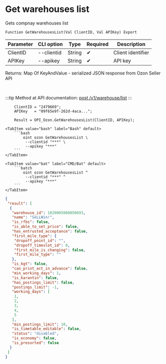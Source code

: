 ﻿---
sidebar_position: 1
description: Get warehouses list and other functions to work with Ozon in the Open Integration Package, a free open-source integration library for 1C:Enterprise 8, OneScript and CLI
keywords: [1C, 1С, 1С:Enterprise, 1С:Enterprise 8.3, API, Integration, Services, Exchange, OneScript, CLI, Ozon]
---


# Get warehouses list
 Gets compnay warehouses list



`Function GetWarehousesList(Val ClientID, Val APIKey) Export`

  | Parameter | CLI option | Type | Required | Description |
  |-|-|-|-|-|
  | ClientID | --clientid | String | &#x2714; | Client identifier |
  | APIKey | --apikey | String | &#x2714; | API key |

  
  Returns:  Map Of KeyAndValue - serialized JSON response from Ozon Seller API

<br/>

:::tip
Method at API documentation: [post /v1/warehouse/list](https://docs.ozon.ru/api/seller/#operation/WarehouseAPI_WarehouseList)
:::
<br/>



```bsl title="1C:Enterprise/OneScript code example"
    ClientID = "2479669";
    APIKey   = "09f65e9f-262d-4aca...";

    Result = OPI_Ozon.GetWarehousesList(ClientID, APIKey);
```
 

 <Tabs>
  
    <TabItem value="bash" label="Bash" default>
        ```bash
            oint ozon GetWarehousesList \
             --clientid "***" \
             --apikey "***"
        ```
    </TabItem>
  
    <TabItem value="bat" label="CMD/Bat" default>
        ```batch
            oint ozon GetWarehousesList ^
             --clientid "***" ^
             --apikey "***"
        ```
    </TabItem>
</Tabs>


```json title="Result"
{
 "result": [
  {
   "warehouse_id": 1020005000050693,
   "name": "SeLLWin!",
   "is_rfbs": false,
   "is_able_to_set_price": false,
   "has_entrusted_acceptance": false,
   "first_mile_type": {
    "dropoff_point_id": "",
    "dropoff_timeslot_id": 0,
    "first_mile_is_changing": false,
    "first_mile_type": ""
   },
   "is_kgt": false,
   "can_print_act_in_advance": false,
   "min_working_days": 1,
   "is_karantin": false,
   "has_postings_limit": false,
   "postings_limit": -1,
   "working_days": [
    1,
    2,
    3,
    4,
    5
   ],
   "min_postings_limit": 10,
   "is_timetable_editable": false,
   "status": "disabled",
   "is_economy": false,
   "is_presorted": false
  }
 ]
}
```
